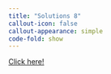 ```yaml
---
title: "Solutions 8"
callout-icon: false
callout-appearance: simple
code-fold: show
---
```


[Click here!](https://acastroaraujo.shinyapps.io/solutions8/)
